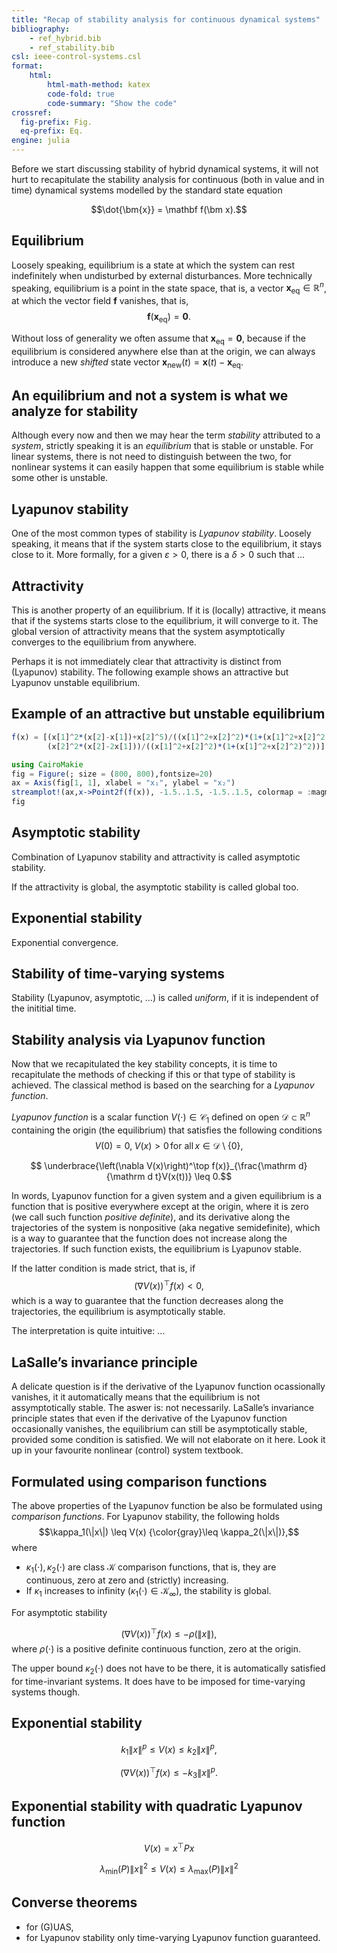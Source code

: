 ```yaml
---
title: "Recap of stability analysis for continuous dynamical systems"
bibliography: 
    - ref_hybrid.bib
    - ref_stability.bib
csl: ieee-control-systems.csl
format:
    html:
        html-math-method: katex
        code-fold: true
        code-summary: "Show the code"
crossref:
  fig-prefix: Fig. 
  eq-prefix: Eq.
engine: julia
---
```


Before we start discussing stability of hybrid dynamical systems, it will not hurt to recapitulate the stability analysis for continuous (both in value and in time) dynamical systems modelled by the standard state equation 

$$\dot{\bm{x}} = \mathbf f(\bm x).$$

## Equilibrium 

Loosely speaking, equilibrium is a state at which the system can rest indefinitely when undisturbed by external disturbances. More technically speaking, equilibrium is a point in the state space, that is, a vector $\bm x_\mathrm{eq}\in \mathbb R^n$, at which the vector field $\mathbf f$ vanishes, that is,  
$$\mathbf f(\bm x_\mathrm{eq}) = \mathbf 0.$$

Without loss of generality we often assume that $\bm x_\mathrm{eq} = \mathbf 0$, because if the equilibrium is considered anywhere else than at the origin, we can always introduce a new *shifted* state vector $\bm x_\mathrm{new}(t) = \bm x(t) - \bm x_\mathrm{eq}$.

:::{.callout-caution}
## An equilibrium and not a system is what we analyze for stability
Although every now and then we may hear the term *stability* attributed to a *system*, strictly speaking it is an *equilibrium* that is stable or unstable. For linear systems, there is not need to distinguish between the two, for nonlinear systems it can easily happen that some equilibrium is stable while some other is unstable.
:::


## Lyapunov stability 

One of the most common types of stability is *Lyapunov stability*. Loosely speaking, it means that if the system starts close to the equilibrium, it stays close to it. More formally,  for a given $\varepsilon>0$, there is a $\delta>0$ such that ...

## Attractivity

This is another property of an equilibrium. If it is (locally) attractive, it means that if the systems starts close to the equilibrium, it will converge to it. The global version of attractivity means that the system asymptotically converges to the equilibrium from anywhere. 

Perhaps it is not immediately clear that attractivity is distinct from (Lyapunov) stability. The following example shows an attractive but Lyapunov unstable equilibrium.

::: {#exm-attractive-unstable}
## Example of an attractive but unstable equilibrium
``` julia
f(x) = [(x[1]^2*(x[2]-x[1])+x[2]^5)/((x[1]^2+x[2]^2)*(1+(x[1]^2+x[2]^2)^2)); 
        (x[2]^2*(x[2]-2x[1]))/((x[1]^2+x[2]^2)*(1+(x[1]^2+x[2]^2)^2))]

using CairoMakie
fig = Figure(; size = (800, 800),fontsize=20)
ax = Axis(fig[1, 1], xlabel = "x₁", ylabel = "x₂")
streamplot!(ax,x->Point2f(f(x)), -1.5..1.5, -1.5..1.5, colormap = :magma)
fig
```
:::

## Asymptotic stability

Combination of Lyapunov stability and attractivity is called asymptotic stability.

If the attractivity is global, the asymptotic stability is called global too.

## Exponential stability 

Exponential convergence.

## Stability of time-varying systems

Stability (Lyapunov, asymptotic, ...) is called *uniform*, if it is independent of the inititial time.

## Stability analysis via Lyapunov function

Now that we recapitulated the key stability concepts, it is time to recapitulate the methods of checking if this or that type of stability is achieved. The classical method is based on the searching for a *Lyapunov function*.

*Lyapunov function* is a scalar function $V(\cdot)\in\mathcal{C}_1$ defined on open $\mathcal{D}\subset \mathbb{R}^n$ containing the origin (the equilibrium) that satisfies the following conditions
$$V(0) = 0, \; V(x) > 0\, \text{for all}\, x\in \mathcal{D}\setminus \{0\}, $$

$$ \underbrace{\left(\nabla V(x)\right)^\top f(x)}_{\frac{\mathrm d}{\mathrm d t}V(x(t))} \leq 0.$$

In words, Lyapunov function for a given system and a given equilibrium is a function that is positive everywhere except at the origin, where it is zero (we call such function *positive definite*), and its derivative along the trajectories of the system is nonpositive (aka negative semidefinite), which is a way to guarantee that the function does not increase along the trajectories. If such function exists, the equilibrium is Lyapunov stable.

If the latter condition is made strict, that is, if 
$$\left(\nabla V(x)\right)^\top f(x) < 0,$$
which is a way to guarantee that the function decreases along the trajectories, the equilibrium is asymptotically stable.

The interpretation is quite intuitive: ...

## LaSalle's invariance principle

A delicate question is if the derivative of the Lyapunov function ocassionally vanishes, it it automatically means that the equilibrium is not assymptotically stable. The aswer is: not necessarily. LaSalle's invariance principle states that even if the derivative of the Lyapunov function occasionally vanishes, the equilibrium can still be asymptotically stable, provided some condition is satisfied. We will not elaborate on it here. Look it up in your favourite nonlinear (control) system textbook. 

## Formulated using comparison functions

The above properties of the Lyapunov function be also be formulated using *comparison functions*. For Lyapunov stability, the following holds
$$\kappa_1(\|x\|) \leq V(x) {\color{gray}\leq \kappa_2(\|x\|)},$$
where 

- $\kappa_1(\cdot), \kappa_2(\cdot)$ are class $\mathcal{K}$ comparison functions, that is, they are continuous, zero at zero and (strictly) increasing. 
- If $\kappa_1$ increases to infinity ($\kappa_1(\cdot)\in\mathcal{K}_\infty$), the stability is global.

For asymptotic stability 

$$\left(\nabla V(x)\right)^\top f(x) \leq -\rho(\|x\|),$$
where $\rho(\cdot)$ is a positive definite continuous function, zero at the origin.

::: {.notes}
The upper bound $\kappa_2(\cdot)$ does not have to be there, it is automatically satisfied for time-invariant systems. It does have to be imposed for time-varying systems though.
:::

## Exponential stability

$$k_1 \|x\|^p \leq V(x) \leq k_2 \|x\|^p,$$

$$\left(\nabla V(x)\right)^\top f(x) \leq -k_3 \|x\|^p.$$

## Exponential stability with quadratic Lyapunov function

$$
V(x) = x^\top P x
$$

$$\lambda_{\min} (P) \|x\|^2 \leq V(x) \leq \lambda_{\max} (P) \|x\|^2$$

## Converse theorems

- for (G)UAS,
- for Lyapunov stability only time-varying Lyapunov function guaranteed.